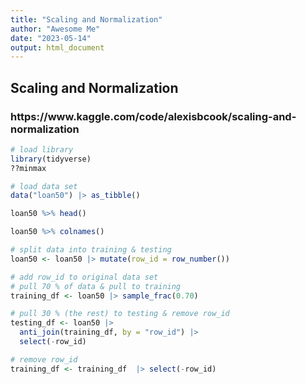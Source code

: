 ```yaml
---
title: "Scaling and Normalization"
author: "Awesome Me"
date: "2023-05-14"
output: html_document
---
```


## Scaling and Normalization
### https://www.kaggle.com/code/alexisbcook/scaling-and-normalization


```r

# load library
library(tidyverse)
??minmax

```

```r

# load data set
data("loan50") |> as_tibble()

loan50 %>% head()

loan50 %>% colnames()

```

```r
# split data into training & testing
loan50 <- loan50 |> mutate(row_id = row_number())

# add row_id to original data set
# pull 70 % of data & pull to training
training_df <- loan50 |> sample_frac(0.70)

# pull 30 % (the rest) to testing & remove row_id
testing_df <- loan50 |> 
  anti_join(training_df, by = "row_id") |> 
  select(-row_id)

# remove row_id
training_df <- training_df  |> select(-row_id)

```

